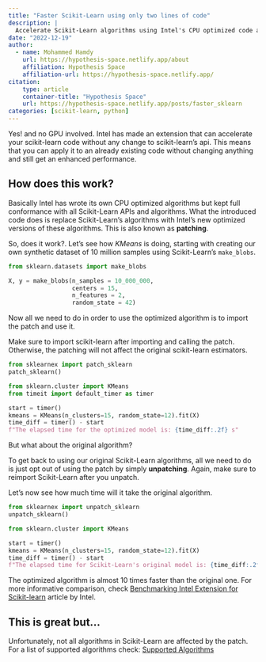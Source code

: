 ```yaml
---
title: "Faster Scikit-Learn using only two lines of code"
description: | 
  Accelerate Scikit-Learn algorithms using Intel's CPU optimized code and get 10x faster results.
date: "2022-12-19"
author:
  - name: Mohammed Hamdy 
    url: https://hypothesis-space.netlify.app/about
    affiliation: Hypothesis Space
    affiliation-url: https://hypothesis-space.netlify.app/
citation: 
    type: article
    container-title: "Hypothesis Space"
    url: https://hypothesis-space.netlify.app/posts/faster_sklearn
categories: [scikit-learn, python]
---
```


Yes! and no GPU involved. Intel has made an extension that can accelerate your scikit-learn code without any change to scikit-learn's api. This means that you can apply it to an already existing code without changing anything and still get an enhanced performance.

## How does this work?

Basically Intel has wrote its own CPU optimized algorithms but kept full conformance with all Scikit-Learn APIs and algorithms. What the introduced code does is replace Scikit-Learn's algorithms with Intel's new optimized versions of these algorithms. This is also known as **patching**.

So, does it work?. Let's see how *KMeans* is doing, starting with creating our own synthetic dataset of 10 million samples using Scikit-Learn's `make_blobs`.

```python
from sklearn.datasets import make_blobs

X, y = make_blobs(n_samples = 10_000_000, 
                  centers = 15, 
                  n_features = 2, 
                  random_state = 42)
```

Now all we need to do in order to use the optimized algorithm is to import the patch and use it.

::: {.callout-note}
Make sure to import scikit-learn after importing and calling the patch. Otherwise, the patching will not affect the original scikit-learn estimators.
:::

```python
from sklearnex import patch_sklearn
patch_sklearn()

from sklearn.cluster import KMeans
from timeit import default_timer as timer

start = timer()
kmeans = KMeans(n_clusters=15, random_state=12).fit(X)
time_diff = timer() - start
f"The elapsed time for the optimized model is: {time_diff:.2f} s"
```

But what about the original algorithm?

To get back to using our original Scikit-Learn algorithms, all we need to do is just opt out of using the patch by simply **unpatching**.
Again, make sure to reimport Scikit-Learn after you unpatch.

Let's now see how much time will it take the original algorithm.

```python
from sklearnex import unpatch_sklearn
unpatch_sklearn()

from sklearn.cluster import KMeans

start = timer()
kmeans = KMeans(n_clusters=15, random_state=12).fit(X)
time_diff = timer() - start
f"The elapsed time for Scikit-Learn's original model is: {time_diff:.2f} s"
```

The optimized algorithm is almost 10 times faster than the original one. For more informative comparison, check [Benchmarking Intel Extension for Scikit-learn](https://www.intel.com/content/www/us/en/developer/articles/technical/benchmarking-intel-extension-for-scikit-learn.html) article by Intel.

## This is great but...

Unfortunately, not all algorithms in Scikit-Learn are affected by the patch. For a list of supported algorithms check: [Supported Algorithms](https://intel.github.io/scikit-learn-intelex/algorithms.html)

